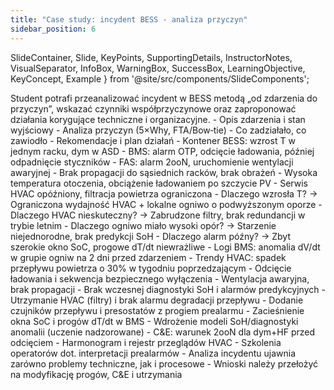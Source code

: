 ```yaml
---
title: "Case study: incydent BESS - analiza przyczyn"
sidebar_position: 6
---
```


  SlideContainer, 
  Slide, 
  KeyPoints, 
  SupportingDetails, 
  InstructorNotes,
  VisualSeparator,
  InfoBox,
  WarningBox,
  SuccessBox,
  LearningObjective,
  KeyConcept,
  Example
} from '@site/src/components/SlideComponents';

<SlideContainer>

<Slide title="🎯 Cel sekcji: Analiza przypadku" type="info">

<LearningObjective>
Student potrafi przeanalizować incydent w BESS metodą „od zdarzenia do przyczyn”, wskazać czynniki współprzyczynowe oraz zaproponować działania korygujące techniczne i organizacyjne.
</LearningObjective>

<KeyPoints title="📋 Zakres">
- Opis zdarzenia i stan wyjściowy
- Analiza przyczyn (5×Why, FTA/Bow‑tie)
- Co zadziałało, co zawiodło
- Rekomendacje i plan działań
</KeyPoints>

</Slide>

<VisualSeparator type="default" />

<Slide title="📖 Opis incydentu (przykład syntetyczny)" type="warning">

<KeyPoints title="🧾 Zdarzenie">
- Kontener BESS: wzrost T w jednym racku, dym w ASD
- BMS: alarm OTP, odcięcie ładowania, później odpadnięcie styczników
- FAS: alarm 2ooN, uruchomienie wentylacji awaryjnej
- Brak propagacji do sąsiednich racków, brak obrażeń
</KeyPoints>

<SupportingDetails title="📅 Warunki i tło">
- Wysoka temperatura otoczenia, obciążenie ładowaniem po szczycie PV
- Serwis HVAC opóźniony, filtracja powietrza ograniczona
</SupportingDetails>

</Slide>

<VisualSeparator type="technical" />

<Slide title="🔎 Analiza przyczyn" type="info">

<KeyPoints title="5×Why + FTA">
- Dlaczego wzrosła T? → Ograniczona wydajność HVAC + lokalne ogniwo o podwyższonym oporze
- Dlaczego HVAC nieskuteczny? → Zabrudzone filtry, brak redundancji w trybie letnim
- Dlaczego ogniwo miało wysoki opór? → Starzenie niejednorodne, brak predykcji SoH
- Dlaczego alarm późny? → Zbyt szerokie okno SoC, progowe dT/dt niewrażliwe
</KeyPoints>

<SupportingDetails title="📈 Wnioski z danych">
- Logi BMS: anomalia dV/dt w grupie ogniw na 2 dni przed zdarzeniem
- Trendy HVAC: spadek przepływu powietrza o 30% w tygodniu poprzedzającym
</SupportingDetails>

</Slide>

<VisualSeparator type="default" />

<Slide title="🧰 Co zadziałało / co zawiodło" type="tip">

<KeyPoints title="✅ Zadziałało">
- Odcięcie ładowania i sekwencja bezpiecznego wyłączenia
- Wentylacja awaryjna, brak propagacji
</KeyPoints>

<KeyPoints title="❌ Zawiodło">
- Brak wczesnej diagnostyki SoH i alarmów predykcyjnych
- Utrzymanie HVAC (filtry) i brak alarmu degradacji przepływu
</KeyPoints>

</Slide>

<VisualSeparator type="technical" />

<Slide title="🛡️ Rekomendacje" type="success">

<KeyPoints title="🔧 Techniczne">
- Dodanie czujników przepływu i presostatów z progiem prealarmu
- Zacieśnienie okna SoC i progów dT/dt w BMS
- Wdrożenie modeli SoH/diagnostyki anomalii (uczenie nadzorowane)
- C&E: warunek 2ooN dla dym+HF przed odcięciem
</KeyPoints>

<SupportingDetails title="👥 Organizacyjne">
- Harmonogram i rejestr przeglądów HVAC
- Szkolenia operatorów dot. interpretacji prealarmów
</SupportingDetails>

</Slide>

<VisualSeparator type="energy" />

<Slide title="✅ Podsumowanie" type="tip">

<KeyPoints title="Kluczowe wnioski">
- Analiza incydentu ujawnia zarówno problemy techniczne, jak i procesowe
- Wnioski należy przełożyć na modyfikację progów, C&E i utrzymania
</KeyPoints>

</Slide>

</SlideContainer>

